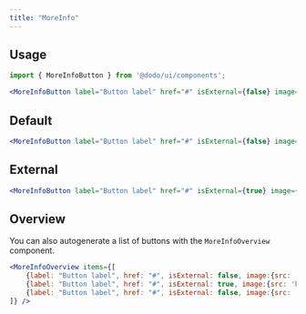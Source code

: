```yaml
---
title: "MoreInfo"
---
```




## Usage

```jsx
import { MoreInfoButton } from '@dodo/ui/components';

<MoreInfoButton label="Button label" href="#" isExternal={false} image={{src: 'https://placehold.co/44x44'}} />
```

## Default

<div class="not-content">
	<MoreInfoButton label="Button label" href="#" isExternal={false} image={{src: 'https://placehold.co/44x44'}} />
</div>

```jsx
<MoreInfoButton label="Button label" href="#" isExternal={false} image={{src: 'https://placehold.co/44x44'}} />
```

## External

<div class="not-content">
	<MoreInfoButton label="Button label" href="#" isExternal={true} image={{src: 'https://placehold.co/44x44'}} />
</div>

```jsx
<MoreInfoButton label="Button label" href="#" isExternal={true} image={{src: 'https://placehold.co/44x44'}} />
```

## Overview

You can also autogenerate a list of buttons with the `MoreInfoOverview` component.

<div class="not-content">
	<MoreInfoOverview items={[{label: "Button label", href: "#", isExternal: false, image:{src: 'https://placehold.co/44x44'} }, {label: "Button label", href: "#", isExternal: true, image:{src: 'https://placehold.co/44x44'} }, {label: "Button label", href: "#", isExternal: false, image:{src: 'https://placehold.co/44x44'} }]} />
</div>

```jsx
<MoreInfoOverview items={[
	{label: "Button label", href: "#", isExternal: false, image:{src: 'https://placehold.co/44x44'} },
	{label: "Button label", href: "#", isExternal: true, image:{src: 'https://placehold.co/44x44'} },
	{label: "Button label", href: "#", isExternal: false, image:{src: 'https://placehold.co/44x44'} }
]} />
```

